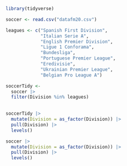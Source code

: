 ```r
library(tidyverse)
```

```r
soccer <- read.csv("datafm20.csv")
```

```r
leagues <- c("Spanish First Division",
             "Italian Serie A",
             "English Premier Division",
             "Ligue 1 Conforama", 
             "Bundesliga",
             "Portuguese Premier League",
             "Eredivisie",
             "Ukrainian Premier League",
             "Belgian Pro League A")
```

```r
soccerTidy <-
  soccer |>
  filter(Division %in% leagues)
  

soccerTidy |>
  mutate(Division = as_factor(Division)) |>
  pull(Division) |>
  levels()

soccer |>
  mutate(Division = as_factor(Division)) |>
  pull(Division) |>
  levels()
```

